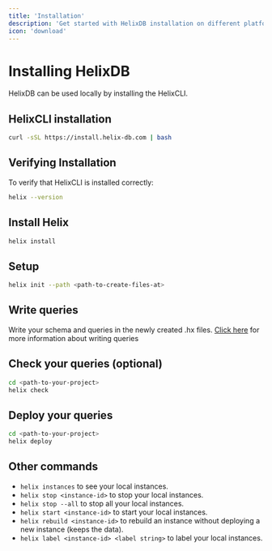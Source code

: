 ```yaml
---
title: 'Installation'
description: 'Get started with HelixDB installation on different platforms'
icon: 'download'
---
```


# Installing HelixDB

HelixDB can be used locally by installing the HelixCLI.

## HelixCLI installation

```bash
curl -sSL https://install.helix-db.com | bash
```

## Verifying Installation

To verify that HelixCLI is installed correctly:

```bash
helix --version
```

## Install Helix

```bash
helix install
```

## Setup

```bash
helix init --path <path-to-create-files-at>
```

## Write queries

Write your schema and queries in the newly created .hx files. [Click here](hql/schema-definition) for more information about writing queries

## Check your queries (optional)

```bash
cd <path-to-your-project>
helix check
```

## Deploy your queries

```bash
cd <path-to-your-project>
helix deploy
```

## Other commands

- `helix instances` to see your local instances.
- `helix stop <instance-id>` to stop your local instances.
- `helix stop --all` to stop all your local instances.
- `helix start <instance-id>` to start your local instances.
- `helix rebuild <instance-id>` to rebuild an instance without deploying a new instance (keeps the data).
- `helix label <instance-id> <label string>` to label your local instances.



